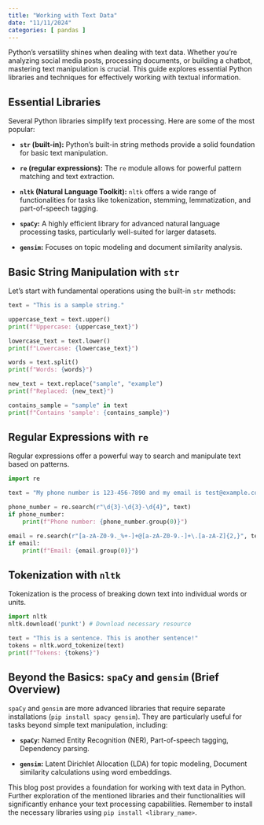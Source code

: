 ```yaml
---
title: "Working with Text Data"
date: "11/11/2024"
categories: [ pandas ]
---
```



Python's versatility shines when dealing with text data.  Whether you're analyzing social media posts, processing documents, or building a chatbot, mastering text manipulation is crucial. This guide explores essential Python libraries and techniques for effectively working with textual information.

##  Essential Libraries

Several Python libraries simplify text processing.  Here are some of the most popular:

* **`str` (built-in):** Python's built-in string methods provide a solid foundation for basic text manipulation.

* **`re` (regular expressions):** The `re` module allows for powerful pattern matching and text extraction.

* **`nltk` (Natural Language Toolkit):**  `nltk` offers a wide range of functionalities for tasks like tokenization, stemming, lemmatization, and part-of-speech tagging.

* **`spaCy`:** A highly efficient library for advanced natural language processing tasks, particularly well-suited for larger datasets.

* **`gensim`:** Focuses on topic modeling and document similarity analysis.


## Basic String Manipulation with `str`

Let's start with fundamental operations using the built-in `str` methods:


```python
text = "This is a sample string."

uppercase_text = text.upper()
print(f"Uppercase: {uppercase_text}")

lowercase_text = text.lower()
print(f"Lowercase: {lowercase_text}")

words = text.split()
print(f"Words: {words}")

new_text = text.replace("sample", "example")
print(f"Replaced: {new_text}")

contains_sample = "sample" in text
print(f"Contains 'sample': {contains_sample}")
```

## Regular Expressions with `re`

Regular expressions offer a powerful way to search and manipulate text based on patterns.


```python
import re

text = "My phone number is 123-456-7890 and my email is test@example.com"

phone_number = re.search(r"\d{3}-\d{3}-\d{4}", text)
if phone_number:
    print(f"Phone number: {phone_number.group(0)}")

email = re.search(r"[a-zA-Z0-9._%+-]+@[a-zA-Z0-9.-]+\.[a-zA-Z]{2,}", text)
if email:
    print(f"Email: {email.group(0)}")
```

## Tokenization with `nltk`

Tokenization is the process of breaking down text into individual words or units.


```python
import nltk
nltk.download('punkt') # Download necessary resource

text = "This is a sentence. This is another sentence!"
tokens = nltk.word_tokenize(text)
print(f"Tokens: {tokens}")
```

##  Beyond the Basics:  `spaCy` and `gensim` (Brief Overview)

`spaCy` and `gensim` are more advanced libraries that require separate installations (`pip install spacy gensim`).  They are particularly useful for tasks beyond simple text manipulation, including:

* **`spaCy`:** Named Entity Recognition (NER), Part-of-speech tagging, Dependency parsing.

* **`gensim`:** Latent Dirichlet Allocation (LDA) for topic modeling, Document similarity calculations using word embeddings.


This blog post provides a foundation for working with text data in Python.  Further exploration of the mentioned libraries and their functionalities will significantly enhance your text processing capabilities. Remember to install the necessary libraries using `pip install <library_name>`.

